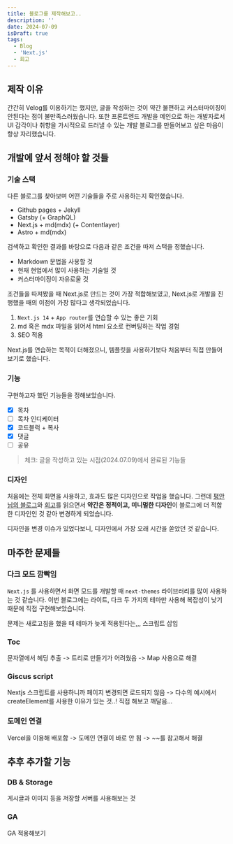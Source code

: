 ```yaml
---
title: 블로그를 제작해보고..
description: ''
date: 2024-07-09
isDraft: true
tags:
  - Blog
  - 'Next.js'
  - 회고
---
```


## 제작 이유

간간히 Velog를 이용하기는 했지만, 글을 작성하는 것이 약간 불편하고
커스터마이징이 안된다는 점이 불만족스러웠습니다. 또한 프론트엔드 개발을 메인으로
하는 개발자로서 UI 감각이나 취향을 가시적으로 드러낼 수 있는 개발 블로그를
만들어보고 싶은 마음이 항상 자리했습니다.

## 개발에 앞서 정해야 할 것들

### 기술 스택

다른 블로그를 찾아보며 어떤 기술들을 주로 사용하는지 확인했습니다.

- Github pages + Jekyll
- Gatsby (+ GraphQL)
- Next.js + md(mdx) (+ Contentlayer)
- Astro + md(mdx)

검색하고 확인한 결과를 바탕으로 다음과 같은 조건을 따져 스택을 정했습니다.

- Markdown 문법을 사용할 것
- 현재 현업에서 많이 사용하는 기술일 것
- 커스터마이징이 자유로울 것

조건들을 따져봤을 때 Next.js로 만드는 것이 가장 적합해보였고, Next.js로 개발을
진행했을 때의 이점이 가장 많다고 생각되었습니다.

1. `Next.js 14` + `App router`를 연습할 수 있는 좋은 기회
2. md 혹은 mdx 파일을 읽어서 html 요소로 컨버팅하는 작업 경험
3. SEO 적용

Next.js를 연습하는 목적이 더해졌으니, 템플릿을 사용하기보다 처음부터 직접
만들어보기로 했습니다.

### 기능

구현하고자 했던 기능들을 정해보았습니다.

- [x] 목차
- [ ] 목차 인디케이터
- [x] 코드블럭 + 복사
- [x] 댓글
- [ ] 공유

> 체크: 글을 작성하고 있는 시점(2024.07.09)에서 완료된 기능들

### 디자인

처음에는 전체 화면을 사용하고, 효과도 많은 디자인으로 작업을 했습니다. 그런데
[평안님의 블로그](https://bepyan.me)와
[회고](https://bepyan.me/post/redesign-blog)를 읽으면서 **약간은 정적이고,
미니멀한 디자인**이 블로그에 더 적합한 디자인인 것 같아 변경하게 되었습니다.

디자인을 변경 이슈가 있었다보니, 디자인에서 가장 오래 시간을 쏟았던 것 같습니다.

## 마주한 문제들

### 다크 모드 깜빡임

`Next.js` 를 사용하면서 화면 모드를 개발할 때 `next-themes` 라이브러리를 많이
사용하는 것 같습니다. 이번 블로그에는 라이트, 다크 두 가지의 테마만 사용해
복잡성이 낮기 때문에 직접 구현해보았습니다.

문제는 새로고침을 했을 때 테마가 늦게 적용된다는,,, 스크립트 삽입

### Toc

문자열에서 헤딩 추출 -> 트리로 만들기가 어려웠음 -> Map 사용으로 해결

### Giscus script

Nextjs 스크립트를 사용하니까 페이지 변경되면 로드되지 않음 -> 다수의 예시에서
createElement를 사용한 이유가 있는 것..! 직접 해보고 깨달음...

### 도메인 연결

Vercel을 이용해 배포함 -> 도메인 연결이 바로 안 됨 -> ~~를 참고해서 해결

## 추후 추가할 기능

### DB & Storage

게시글과 이미지 등을 저장할 서버를 사용해보는 것

### GA

GA 적용해보기
